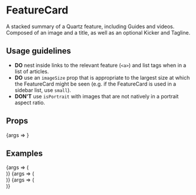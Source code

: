 
<Meta title="FeatureCard" component={FeatureCard} />

# FeatureCard

A stacked summary of a Quartz feature, including Guides and videos. Composed of an image and a title, as
well as an optional <LinkTo kind={Kicker}>Kicker</LinkTo> and <LinkTo kind={Tagline}>Tagline</LinkTo>.

## Usage guidelines

- **DO** nest inside links to the relevant feature (`<a>`) and list tags when in a list of articles.
- **DO** use an `imageSize` prop that is appropriate to the largest size at which the FeatureCard might be seen (e.g. if the FeatureCard is used in a sidebar list, use `small`).
- **DON'T** use `isPortrait` with images that are not natively in a portrait aspect ratio.

## Props

<Canvas>
	<Story
		args={{
			imageSize: 'large',
			kicker: "The buck stops here",
			thumbnailUrl: "https://cms.qz.com/wp-content/uploads/2017/11/walmart1-e1510848655454.jpg",
			title: "How to shop without destroying the climate",
			textSize: 'large',
		}}
		name="Default"
	>
		{args => <FeatureCard {...args} />}
	</Story>
</Canvas>

<ArgsTable story="Default" />

## Examples

<Canvas>
	<Story
		args={{
			imageSize: 'small',
			kicker: "The buck stops here",
			thumbnailUrl: "https://cms.qz.com/wp-content/uploads/2017/11/walmart1-e1510848655454.jpg",
			title: "How to shop without destroying the climate",
			textSize: 'small',
		}}
		name="Fixed width"
	>
		{args => (
			<div style={{ width: 315 }}>
				<FeatureCard {...args} />
			</div>
		)}
	</Story>
</Canvas>

<Canvas>
	<Story
		args={{
			imageSize: 'small',
			kicker: "Quartz at Work (from home)",
			showPlayIcon: true,
			thumbnailUrl: "https://cms.qz.com/wp-content/uploads/2020/04/Tightrope-e1586961655857.jpg",
			title: "Watch Quartz's workshop on leading teams through tension",
			textSize: 'small',
		}}
		name="Play icon"
	>
		{args => (
			<div style={{ width: 315 }}>
				<FeatureCard {...args} />
			</div>
		)}
	</Story>
</Canvas>

<Canvas>
	<Story
		args={{
			description: 'Employee activists are transforming the workplace—and making companies better in the process.',
			imageSize: 'large',
			isPortrait: true,
			thumbnailUrl: "https://cms.qz.com/wp-content/uploads/2020/12/workplace_cover.jpg",
			title: "The rise of employee activists",
			textSize: 'medium',
		}}
		name="Portrait"
	>
		{args => (
			<div style={{ width: 310 }}>
				<FeatureCard {...args} />
			</div>
		)}
	</Story>
</Canvas>
